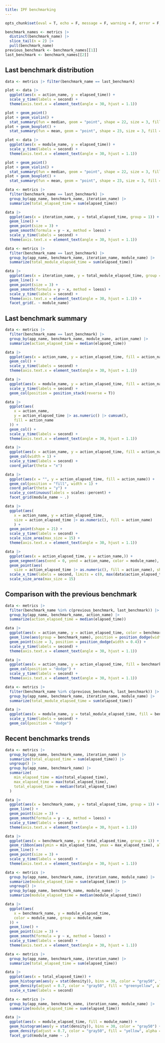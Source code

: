 ```yaml
---
title: IPF benchmarking
---
```


```r
opts_chunk$set(eval = T, echo = F, message = F, warning = F, error = F, dev = "svglite")
```

```r
benchmark_names <- metrics |>
  distinct(benchmark_name) |>
  slice_tail(n = 2) |>
  pull(benchmark_name)
previous_benchmark <- benchmark_names[[1]]
last_benchmark <- benchmark_names[[2]]
```

## Last benchmark distribution

```r
data <- metrics |> filter(benchmark_name == last_benchmark)

plot <- data |>
  ggplot(aes(x = action_name, y = elapsed_time)) +
  scale_y_time(labels = second) +
  theme(axis.text.x = element_text(angle = 30, hjust = 1.1))

plot + geom_point()
plot + geom_violin() +
  stat_summary(fun = median, geom = "point", shape = 22, size = 3, fill = "yellow")
plot + geom_boxplot() +
  stat_summary(fun = mean, geom = "point", shape = 23, size = 3, fill = "yellow")

plot <- data |>
  ggplot(aes(x = module_name, y = elapsed_time)) +
  scale_y_time(labels = second) +
  theme(axis.text.x = element_text(angle = 30, hjust = 1.1))

plot + geom_point()
plot + geom_violin() +
  stat_summary(fun = median, geom = "point", shape = 22, size = 3, fill = "yellow")
plot + geom_boxplot() +
  stat_summary(fun = mean, geom = "point", shape = 23, size = 3, fill = "white")

data <- metrics |>
  filter(benchmark_name == last_benchmark) |>
  group_by(app_name, benchmark_name, iteration_name) |>
  summarize(total_elapsed_time = sum(elapsed_time))

data |>
  ggplot(aes(x = iteration_name, y = total_elapsed_time, group = 1)) +
  geom_line() +
  geom_point(size = 3) +
  geom_smooth(formula = y ~ x, method = loess) +
  scale_y_time(labels = second) +
  theme(axis.text.x = element_text(angle = 30, hjust = 1.1))

data <- metrics |>
  filter(benchmark_name == last_benchmark) |>
  group_by(app_name, benchmark_name, iteration_name, module_name) |>
  summarize(total_module_elapsed_time = sum(elapsed_time))

data |>
  ggplot(aes(x = iteration_name, y = total_module_elapsed_time, group = module_name)) +
  geom_line() +
  geom_point(size = 3) +
  geom_smooth(formula = y ~ x, method = loess) +
  scale_y_time(labels = second) +
  theme(axis.text.x = element_text(angle = 30, hjust = 1.1)) +
  facet_grid(. ~ module_name)
```

## Last benchmark summary

```r
data <- metrics |>
  filter(benchmark_name == last_benchmark) |>
  group_by(app_name, benchmark_name, module_name, action_name) |>
  summarize(action_elapsed_time = median(elapsed_time))

data |>
  ggplot(aes(x = action_name, y = action_elapsed_time, fill = action_name)) +
  geom_col() +
  scale_y_time(labels = second) +
  theme(axis.text.x = element_text(angle = 30, hjust = 1.1))

data |>
  ggplot(aes(x = module_name, y = action_elapsed_time, fill = action_name)) +
  scale_y_time(labels = second) +
  geom_col(position = position_stack(reverse = T))

data |>
  ggplot(aes(
    x = action_name,
    y = action_elapsed_time |> as.numeric() |> cumsum(),
    fill = action_name
  )) +
  geom_col() +
  scale_y_time(labels = second) +
  theme(axis.text.x = element_text(angle = 30, hjust = 1.1))

data |>
  ggplot(aes(x = action_name, y = action_elapsed_time, fill = action_name)) +
  geom_col(width = 1) +
  scale_y_time(labels = second) +
  coord_polar(theta = "x")

data |>
  ggplot(aes(x = "", y = action_elapsed_time, fill = action_name)) +
  geom_col(position = "fill", width = 1) +
  coord_polar(theta = "y") +
  scale_y_continuous(labels = scales::percent) +
  facet_grid(module_name ~ .)

data |>
  ggplot(aes(
    x = action_name, y = action_elapsed_time,
    size = action_elapsed_time |> as.numeric(), fill = action_name)
    ) +
  geom_point(shape = 21) +
  scale_y_time(labels = second) +
  scale_size_area(max_size = 15) +
  theme(axis.text.x = element_text(angle = 30, hjust = 1.1))

data |>
  ggplot(aes(x = action_elapsed_time, y = action_name,)) +
  geom_segment(aes(xend = 0, yend = action_name, color = module_name), size = 2) +
  geom_point(aes(
    size = action_elapsed_time |> as.numeric(), fill = action_name), shape = 21) +
  scale_x_time(labels = second, limits = c(0, max(data$action_elapsed_time) * 1.1)) +
  scale_size_area(max_size = 15)
```

## Comparison with the previous benchmark

```r
data <- metrics |>
  filter(benchmark_name %in% c(previous_benchmark, last_benchmark)) |>
  group_by(app_name, benchmark_name, action_name) |>
  summarize(action_elapsed_time = median(elapsed_time))

data |>
  ggplot(aes(x = action_name, y = action_elapsed_time, color = benchmark_name)) +
  geom_line(aes(group = benchmark_name), position = position_dodge(width = 0.4)) +
  geom_point(size = 3, position = position_dodge(width = 0.4)) +
  scale_y_time(labels = second) +
  theme(axis.text.x = element_text(angle = 30, hjust = 1.1))

data |>
  ggplot(aes(x = action_name, y = action_elapsed_time, fill = benchmark_name)) +
  geom_col(position = "dodge") +
  scale_y_time(labels = second) +
  theme(axis.text.x = element_text(angle = 30, hjust = 1.1))

data <- metrics |>
  filter(benchmark_name %in% c(previous_benchmark, last_benchmark)) |>
  group_by(app_name, benchmark_name, iteration_name, module_name) |>
  summarize(total_module_elapsed_time = sum(elapsed_time))

data |>
  ggplot(aes(x = module_name, y = total_module_elapsed_time, fill = benchmark_name)) +
  scale_y_time(labels = second) +
  geom_col(position = "dodge")
```

## Recent benchmarks trends

```r
data <- metrics |>
  group_by(app_name, benchmark_name, iteration_name) |>
  summarize(total_elapsed_time = sum(elapsed_time)) |>
  ungroup() |>
  group_by(app_name, benchmark_name) |>
  summarize(
    min_elapsed_time = min(total_elapsed_time),
    max_elapsed_time = max(total_elapsed_time),
    total_elapsed_time = median(total_elapsed_time)
  )

data |>
  ggplot(aes(x = benchmark_name, y = total_elapsed_time, group = 1)) +
  geom_line() +
  geom_point(size = 3) +
  geom_smooth(formula = y ~ x, method = loess) +
  scale_y_time(labels = second) +
  theme(axis.text.x = element_text(angle = 30, hjust = 1.1))

data |>
  ggplot(aes(x = benchmark_name, y = total_elapsed_time, group = 1)) +
  geom_ribbon(aes(ymin = min_elapsed_time, ymax = max_elapsed_time), alpha = 0.2) +
  geom_line() +
  geom_point(size = 3) +
  scale_y_time(labels = second) +
  theme(axis.text.x = element_text(angle = 30, hjust = 1.1))

data <- metrics |>
  group_by(app_name, benchmark_name, iteration_name, module_name) |>
  summarize(module_elapsed_time = sum(elapsed_time)) |>
  ungroup() |>
  group_by(app_name, benchmark_name, module_name) |>
  summarize(module_elapsed_time = median(module_elapsed_time))

data |>
  ggplot(aes(
    x = benchmark_name, y = module_elapsed_time,
    color = module_name, group = module_name
  )) +
  geom_line() +
  geom_point(size = 3) +
  geom_smooth(formula = y ~ x, method = loess) +
  scale_y_time(labels = second) +
  theme(axis.text.x = element_text(angle = 30, hjust = 1.1))

data <- metrics |>
  group_by(app_name, benchmark_name, iteration_name) |>
  summarize(total_elapsed_time = sum(elapsed_time))

data |>
  ggplot(aes(x = total_elapsed_time)) +
  geom_histogram(aes(y = stat(density)), bins = 30, color = "gray50", fill = "khaki1") +
  geom_density(adjust = 0.7, color = "gray50", fill = "greenyellow", alpha = 0.2) +
  scale_x_time(labels = second)

data <- metrics |>
  group_by(app_name, benchmark_name, iteration_name, module_name) |>
  summarize(module_elapsed_time = sum(elapsed_time))

data |>
  ggplot(aes(x = module_elapsed_time, fill = module_name)) +
  geom_histogram(aes(y = stat(density)), bins = 30, color = "gray50") +
  geom_density(adjust = 0.7, color = "gray50", fill = "yellow", alpha = 0.2) +
  facet_grid(module_name ~ .)
```
